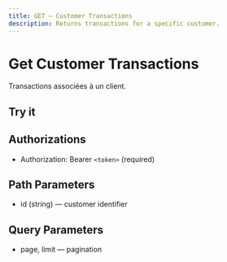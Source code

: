 ```yaml
---
title: GET — Customer Transactions
description: Returns transactions for a specific customer.
---
```


# Get Customer Transactions

Transactions associées à un client.

## Try it

<ApiPlayground schema="/openapi.json" endpoint="/customers/{id}/transactions" method="get" />

## Authorizations

- Authorization: Bearer `<token>` (required)

## Path Parameters

- id (string) — customer identifier

## Query Parameters

- page, limit — pagination


